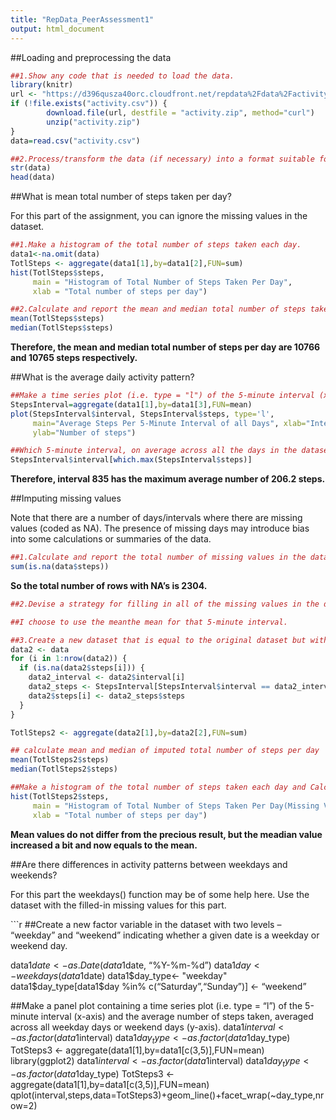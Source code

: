 ```yaml
---
title: "RepData_PeerAssessment1"
output: html_document
---
```


##Loading and preprocessing the data

```r
##1.Show any code that is needed to load the data.
library(knitr)
url <- "https://d396qusza40orc.cloudfront.net/repdata%2Fdata%2Factivity.zip"
if (!file.exists("activity.csv")) {
        download.file(url, destfile = "activity.zip", method="curl")
        unzip("activity.zip")
}
data=read.csv("activity.csv")

##2.Process/transform the data (if necessary) into a format suitable for your analysis.
str(data)
head(data)
```

##What is mean total number of steps taken per day?

For this part of the assignment, you can ignore the missing values in the dataset.

```r
##1.Make a histogram of the total number of steps taken each day.
data1<-na.omit(data)
TotlSteps <- aggregate(data1[1],by=data1[2],FUN=sum)
hist(TotlSteps$steps,
     main = "Histogram of Total Number of Steps Taken Per Day",
     xlab = "Total number of steps per day")

##2.Calculate and report the mean and median total number of steps taken per day.
mean(TotlSteps$steps)
median(TotlSteps$steps)
```

**Therefore, the mean and median total number of steps per day are 10766 and 10765 steps respectively.**

##What is the average daily activity pattern?

```r
##Make a time series plot (i.e. type = "l") of the 5-minute interval (x-axis) and the average number of steps taken, averaged across all days (y-axis)
StepsInterval=aggregate(data1[1],by=data1[3],FUN=mean)
plot(StepsInterval$interval, StepsInterval$steps, type='l', 
     main="Average Steps Per 5-Minute Interval of all Days", xlab="Interval", 
     ylab="Number of steps")

##Which 5-minute interval, on average across all the days in the dataset, contains the maximum number of steps?
StepsInterval$interval[which.max(StepsInterval$steps)]
```

**Therefore, interval 835 has the maximum average number of 206.2 steps.**

##Imputing missing values

Note that there are a number of days/intervals where there are missing values (coded as NA). The presence of missing days may introduce bias into some calculations or summaries of the data.

```r
##1.Calculate and report the total number of missing values in the dataset (i.e. the total number of rows with NA's)
sum(is.na(data$steps))
```

**So the total number of rows with NA's is 2304.**

```r
##2.Devise a strategy for filling in all of the missing values in the dataset. The strategy does not need to be sophisticated. 

##I choose to use the meanthe mean for that 5-minute interval.

##3.Create a new dataset that is equal to the original dataset but with the missing data filled in.
data2 <- data
for (i in 1:nrow(data2)) {
  if (is.na(data2$steps[i])) {
    data2_interval <- data2$interval[i]
    data2_steps <- StepsInterval[StepsInterval$interval == data2_interval,]
    data2$steps[i] <- data2_steps$steps
  }
}

TotlSteps2 <- aggregate(data2[1],by=data2[2],FUN=sum)

## calculate mean and median of imputed total number of steps per day
mean(TotlSteps2$steps)
median(TotlSteps2$steps)

##Make a histogram of the total number of steps taken each day and Calculate and report the mean and median total number of steps taken per day. Do these values differ from the estimates from the first part of the assignment? What is the impact of imputing missing data on the estimates of the total daily number of steps?
hist(TotlSteps2$steps,
     main = "Histogram of Total Number of Steps Taken Per Day(Missing Values Replaced with Mean of Interval",
     xlab = "Total number of steps per day")
```

**Mean values do not differ from the precious result, but the meadian value increased a bit and now equals to the mean.**

##Are there differences in activity patterns between weekdays and weekends?

For this part the weekdays() function may be of some help here. Use the dataset with the filled-in missing values for this part.

```r
##Create a new factor variable in the dataset with two levels -- "weekday" and "weekend" indicating whether a given date is a weekday or weekend day.

data1$date <- as.Date(data1$date, "%Y-%m-%d")
data1$day <- weekdays(data1$date)
data1$day_type<- "weekday"
data1$day_type[data1$day %in% c("Saturday","Sunday")] <- "weekend"

##Make a panel plot containing a time series plot (i.e. type = "l") of the 5-minute interval (x-axis) and the average number of steps taken, averaged across all weekday days or weekend days (y-axis).
data1$interval<-as.factor(data1$interval)
data1$day_type<-as.factor(data1$day_type)
TotSteps3 <- aggregate(data1[1],by=data1[c(3,5)],FUN=mean)
library(ggplot2)
data1$interval<-as.factor(data1$interval)
data1$day_type<-as.factor(data1$day_type)
TotSteps3 <- aggregate(data1[1],by=data1[c(3,5)],FUN=mean)
qplot(interval,steps,data=TotSteps3)+geom_line()+facet_wrap(~day_type,nrow=2)
